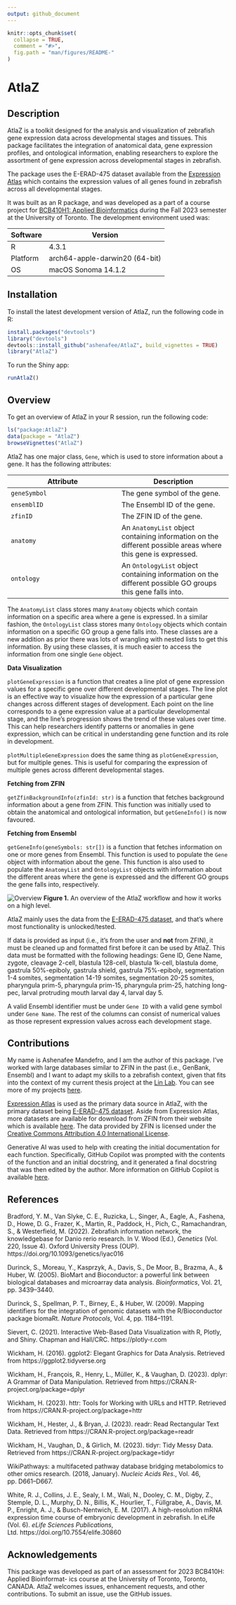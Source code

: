 ```yaml
---
output: github_document
---
```


```r
knitr::opts_chunk$set(
  collapse = TRUE,
  comment = "#>",
  fig.path = "man/figures/README-"
)
```

# AtlaZ

## Description

AtlaZ is a toolkit designed for the analysis and visualization of zebrafish gene expression data across developmental stages and tissues. This package facilitates the integration of anatomical data, gene expression profiles, and ontological information, enabling researchers to explore the assortment of gene expression across developmental stages in zebrafish.

The package uses the E-ERAD-475 dataset available from the [Expression Atlas](https://www.ebi.ac.uk/gxa/experiments/E-ERAD-475/Downloads) which contains the expression values of all genes found in zebrafish across all developmental stages.

It was built as an R package, and was developed as a part of a course project for [BCB410H1: Applied Bioinformatics](https://artsci.calendar.utoronto.ca/course/bcb410h1) during the Fall 2023 semester at the University of Toronto. The development environment used was:

| Software | Version |
| --- | --- |
| R | 4.3.1 |
| Platform | arch64-apple-darwin20 (64-bit) |
| OS | macOS Sonoma 14.1.2 |

## Installation

To install the latest development version of AtlaZ, run the following code in R:

```r
install.packages("devtools")
library("devtools")
devtools::install_github("ashenafee/AtlaZ", build_vignettes = TRUE)
library("AtlaZ")
```

To run the Shiny app:

```r
runAtlaZ()
```

## Overview

To get an overview of AtlaZ in your R session, run the following code:
```r
ls("package:AtlaZ")
data(package = "AtlaZ")
browseVignettes("AtlaZ")
```

AtlaZ has one major class, `Gene`, which is used to store information about a gene. It has the following attributes:

| Attribute | Description |
| --- | --- |
| `geneSymbol` | The gene symbol of the gene. |
| `ensemblID` | The Ensembl ID of the gene. |
| `zfinID` | The ZFIN ID of the gene. |
| `anatomy` | An `AnatomyList` object containing information on the different possible areas where this gene is expressed. |
| `ontology` | An `OntologyList` object containing information on the different possible GO groups this gene falls into. |

The `AnatomyList` class stores many `Anatomy` objects which contain information on a specific area where a gene is expressed. In a similar fashion, the `OntologyList` class stores many `Ontology` objects which contain information on a specific GO group a gene falls into. These classes are a new addition as prior there was lots of wrangling with nested lists to get this information. By using these classes, it is much easier to access the information from one single `Gene` object.

**Data Visualization**

`plotGeneExpression` is a function that creates a line plot of gene expression values for a specific gene over different developmental stages. The line plot is an effective way to visualize how the expression of a particular gene changes across different stages of development. Each point on the line corresponds to a gene expression value at a particular developmental stage, and the line's progression shows the trend of these values over time. This can help researchers identify patterns or anomalies in gene expression, which can be critical in understanding gene function and its role in development.

`plotMultipleGeneExpression` does the same thing as `plotGeneExpression`, but for multiple genes. This is useful for comparing the expression of multiple genes across different developmental stages.

**Fetching from ZFIN**

`getZfinBackgroundInfo(zfinId: str)` is a function that fetches background information about a gene from ZFIN. This function was initially used to obtain the anatomical and ontological information, but `getGeneInfo()` is now favoured.

**Fetching from Ensembl**

`getGeneInfo(geneSymbols: str[])` is a function that fetches information on one or more genes from Ensembl. This function is used to populate the `Gene` object with information about the gene. This function is also used to populate the `AnatomyList` and `OntologyList` objects with information about the different areas where the gene is expressed and the different GO groups the gene falls into, respectively.

![Overview](./inst/extdata/MANDEFRO_A_A1.png)
**Figure 1.** An overview of the AtlaZ workflow and how it works on a high level.

AtlaZ mainly uses the data from the [E-ERAD-475 dataset](https://www.ebi.ac.uk/gxa/experiments/E-ERAD-475/Downloads), and that's where most functionality is unlocked/tested.

If data is provided as input (i.e., it's from the user and **not** from ZFIN), it must be cleaned up and formatted first before it can be used by AtlaZ. This data must be formatted with the following headings: Gene ID,	Gene Name,	zygote,	cleavage 2-cell,	blastula 128-cell,	blastula 1k-cell,	blastula dome,	gastrula 50%-epiboly,	gastrula shield,	gastrula 75%-epiboly,	segmentation 1-4 somites,	segmentation 14-19 somites,	segmentation 20-25 somites,	pharyngula prim-5,	pharyngula prim-15,	pharyngula prim-25,	hatching long-pec,	larval protruding mouth	larval day 4,	larval day 5.

A valid Ensembl identifier must be under `Gene ID` with a valid gene symbol under `Gene Name`. The rest of the columns can consist of numerical values as those represent expression values across each development stage.

## Contributions

My name is Ashenafee Mandefro, and I am the author of this package. I've worked with large databases similar to ZFIN in the past (i.e., GenBank, Ensembl) and I want to adapt my skills to a zebrafish context, given that fits into the context of my current thesis project at the [Lin Lab](https://lin.csb.utoronto.ca/). You can see more of my projects [here](https://github.com/ashenafee).

[Expression Atlas](https://www.ebi.ac.uk/gxa/home) is used as the primary data source in AtlaZ, with the primary dataset being [E-ERAD-475 dataset](https://www.ebi.ac.uk/gxa/experiments/E-ERAD-475/Downloads). Aside from Expression Atlas, more datasets are available for download from ZFIN from their website which is available [here](https://zfin.org/downloads). The data provided by ZFIN is licensed under the [Creative Commons Attribution 4.0 International License](https://creativecommons.org/licenses/by/4.0/).

Generative AI was used to help with creating the initial documentation for each function. Specifically, GitHub Copilot was prompted with the contents of the function and an initial docstring, and it generated a final docstring that was then edited by the author. More information on GitHub Copilot is available [here](https://copilot.github.com/).

## References

Bradford, Y. M., Van Slyke, C. E., Ruzicka, L., Singer, A., Eagle, A., Fashena, D., Howe, D. G., Frazer, K., Martin, R., Paddock, H., Pich, C., Ramachandran, S., & Westerfield, M. (2022). Zebrafish information network, the knowledgebase for Danio rerio research. In V. Wood (Ed.), *Genetics* (Vol. 220, Issue 4). Oxford University Press (OUP). https://doi.org/10.1093/genetics/iyac016

Durinck, S., Moreau, Y., Kasprzyk, A., Davis, S., De Moor, B., Brazma, A., & Huber, W. (2005). BioMart and Bioconductor: a powerful link between biological databases and microarray data analysis. *Bioinformatics*, Vol. 21, pp. 3439–3440.

Durinck, S., Spellman, P. T., Birney, E., & Huber, W. (2009). Mapping identifiers for the integration of genomic datasets with the R/Bioconductor package biomaRt. *Nature Protocols*, Vol. 4, pp. 1184–1191.

Sievert, C. (2021). Interactive Web-Based Data Visualization with R, Plotly, and Shiny. Chapman and Hall/CRC. https://plotly-r.com

Wickham, H. (2016). ggplot2: Elegant Graphics for Data Analysis. Retrieved from https://ggplot2.tidyverse.org

Wickham, H., François, R., Henry, L., Müller, K., & Vaughan, D. (2023). dplyr: A Grammar of Data Manipulation. Retrieved from https://CRAN.R-project.org/package=dplyr

Wickham, H. (2023). httr: Tools for Working with URLs and HTTP. Retrieved from https://CRAN.R-project.org/package=httr

Wickham, H., Hester, J., & Bryan, J. (2023). readr: Read Rectangular Text Data. Retrieved from https://CRAN.R-project.org/package=readr

Wickham, H., Vaughan, D., & Girlich, M. (2023). tidyr: Tidy Messy Data. Retrieved from https://CRAN.R-project.org/package=tidyr

WikiPathways: a multifaceted pathway database bridging metabolomics to other omics research. (2018, January). *Nucleic Acids Res*., Vol. 46, pp. D661–D667.

White, R. J., Collins, J. E., Sealy, I. M., Wali, N., Dooley, C. M., Digby, Z., Stemple, D. L., Murphy, D. N., Billis, K., Hourlier, T., Füllgrabe, A., Davis, M. P., Enright, A. J., & Busch-Nentwich, E. M. (2017). A high-resolution mRNA expression time course of embryonic development in zebrafish. In eLife (Vol. 6). *eLife Sciences Publications*, Ltd. https://doi.org/10.7554/elife.30860

## Acknowledgements

This package was developed as part of an assessment for 2023 BCB410H: Applied Bioinformat-
ics course at the University of Toronto, Toronto, CANADA. AtlaZ welcomes issues,
enhancement requests, and other contributions. To submit an issue, use the GitHub issues.
